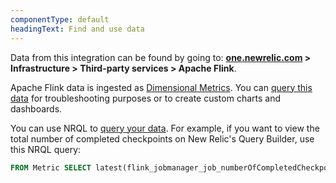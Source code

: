 ```yaml
---
componentType: default
headingText: Find and use data
---
```


Data from this integration can be found by going to: **[one.newrelic.com](https://one.newrelic.com/all-capabilities) > Infrastructure > Third-party services > Apache Flink**. 

Apache Flink data is ingested as [Dimensional Metrics](/docs/data-apis/understand-data/new-relic-data-types/#dimensional-metrics). You can [query this data](/docs/using-new-relic/data/understand-data/query-new-relic-data) for troubleshooting purposes or to create custom charts and dashboards.

You can use NRQL to [query your data](/docs/apis/nerdgraph/examples/nerdgraph-nrql-tutorial/). For example, if you want to view the total number of completed checkpoints on New Relic's Query Builder, use this NRQL query:

```sql
FROM Metric SELECT latest(flink_jobmanager_job_numberOfCompletedCheckpoints) AS 'Number of Completed Checkpoints'
```
